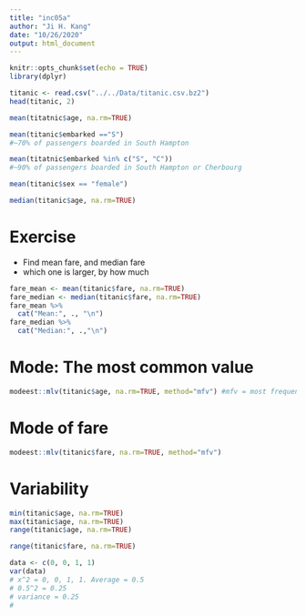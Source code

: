 ---
title: "inc05a"
author: "Ji H. Kang"
date: "10/26/2020"
output: html_document
---

```{r setup, include=FALSE}
knitr::opts_chunk$set(echo = TRUE)
library(dplyr)
```

```{r}
titanic <- read.csv("../../Data/titanic.csv.bz2")
head(titanic, 2)
```

```{r}
mean(titatnic$age, na.rm=TRUE)
```


```{r}
mean(titanic$embarked =="S")
#~70% of passengers boarded in South Hampton
```

```{r}
mean(titatnic$embarked %in% c("S", "C"))
#~90% of passengers boarded in South Hampton or Cherbourg
```

```{r}
mean(titanic$sex == "female")
```

```{r}
median(titanic$age, na.rm=TRUE)
```

# Exercise 
* Find mean fare, and median fare 
* which one is larger, by how much 
```{r}
fare_mean <- mean(titanic$fare, na.rm=TRUE) 
fare_median <- median(titanic$fare, na.rm=TRUE)
fare_mean %>% 
  cat("Mean:", ., "\n")
fare_median %>% 
  cat("Median:", .,"\n")
```

# Mode: The most common value 
```{r}
modeest::mlv(titanic$age, na.rm=TRUE, method="mfv") #mfv = most frequent value
```

# Mode of fare 
```{r}
modeest::mlv(titanic$fare, na.rm=TRUE, method="mfv")
```

# Variability 
```{r}
min(titanic$age, na.rm=TRUE) 
max(titanic$age, na.rm=TRUE)
range(titanic$age, na.rm=TRUE)
```

```{r}
range(titanic$fare, na.rm=TRUE)
```

```{r}
data <- c(0, 0, 1, 1)
var(data) 
# x^2 = 0, 0, 1, 1. Average = 0.5 
# 0.5^2 = 0.25 
# variance = 0.25 
# 
```

